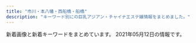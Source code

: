 ```yaml
---
title: "市川・本八幡・西船橋・船橋"
description: "キーワード別にの巨乳アジアン・チャイナエステ嬢情報をまとめました。"
---
```


新着画像と新着キーワードをまとめています。
2021年05月12日の情報です。

<DmmAffiliateIns />
<KeywordTable
  shops={
    [
    {
        "keywords": {},
        "img_links": [],
        "name": "\u30d7\u30ea\u30f3\u30bb\u30b9",
        "station": "JR\u897f\u8239\u6a4b\u99c5\u5317\u53e3",
        "url": "https://prince.iest.info/"
    },
    {
        "station": "JR\u8239\u6a4b\u99c5\u5317\u53e3",
        "img_links": [
            "http://www.gokujobijin.iesjp.com/files/005.jpg",
            "http://www.gokujobijin.iesjp.com/files/002.jpg",
            "http://www.gokujobijin.iesjp.com/files/004-02.jpg",
            "http://www.gokujobijin.iesjp.com/images/nav-003.png",
            "http://www.gokujobijin.iesjp.com/images/tel.png",
            "http://www.gokujobijin.iesjp.com/files/006.jpg",
            "http://www.gokujobijin.iesjp.com/images/nav-002.png",
            "http://www.gokujobijin.iesjp.com/images/nav-004.png",
            "http://www.gokujobijin.iesjp.com/files/001.jpg",
            "http://www.gokujobijin.iesjp.com/images/nav-001.png",
            "http://www.gokujobijin.iesjp.com/files/006-02.jpg",
            "http://www.gokujobijin.iesjp.com/images/s1.jpg",
            "http://www.gokujobijin.iesjp.com/images/top01.png",
            "http://www.gokujobijin.iesjp.com/files/001-02.jpg",
            "http://www.gokujobijin.iesjp.com/images/top003.png",
            "http://www.gokujobijin.iesjp.com/files/005-02.jpg",
            "http://www.gokujobijin.iesjp.com/files/002-02.jpg",
            "http://www.gokujobijin.iesjp.com/files/007-02.jpg",
            "http://www.gokujobijin.iesjp.com/images/nav-006.png",
            "http://www.gokujobijin.iesjp.com/images/nav-005.png",
            "http://www.gokujobijin.iesjp.com/files/007.jpg",
            "http://www.gokujobijin.iesjp.com/images/osusume01.png",
            "http://www.gokujobijin.iesjp.com/images/top02-left.png",
            "http://www.gokujobijin.iesjp.com/files/004.jpg"
        ],
        "keywords": {
            "87": 5,
            "86": 1,
            "D": 6
        },
        "name": "\u6975\u4e0a\u7f8e\u4eba",
        "url": "http://www.gokujobijin.iesjp.com/"
    },
    {
        "img_links": [
            "http://nigyohime.ebb.jp/2/uploadimg/1610266405.jpg",
            "http://nigyohime.ebb.jp/1.jpg",
            "http://nigyohime.ebb.jp/ditu2.jpg",
            "http://nigyohime.ebb.jp/2/uploadimg/1615431233.jpg",
            "http://nigyohime.ebb.jp/3.jpg",
            "http://nigyohime.ebb.jp/4.jpg",
            "http://nigyohime.ebb.jp/2/uploadimg/1620714292.jpg",
            "http://nigyohime.ebb.jp/2/uploadimg/1606276938.jpg",
            "http://nigyohime.ebb.jp/b_girl.png",
            "http://nigyohime.ebb.jp/top.jpg",
            "http://nigyohime.ebb.jp/line.png",
            "http://nigyohime.ebb.jp/2/uploadimg/1606276885.jpg",
            "http://nigyohime.ebb.jp/b_news.png",
            "http://nigyohime.ebb.jp/2/uploadimg/1606276829.jpg",
            "http://nigyohime.ebb.jp/staff_t.jpg",
            "http://nigyohime.ebb.jp/2.jpg"
        ],
        "station": "JR\u5e02\u5ddd\u99c5\u5357\u53e3",
        "name": "\u4eba\u9b5a\u59eb",
        "keywords": {
            "C": 6,
            "83": 6,
            "D": 6,
            "86": 12
        },
        "url": "http://nigyohime.ebb.jp/"
    },
    {
        "station": "JR\u8239\u6a4b\u99c5\u5317\u53e3",
        "name": "V\u611bP",
        "keywords": {
            "90": 1,
            "88": 3,
            "C": 1,
            "87": 1,
            "86": 1,
            "E": 1,
            "D": 4
        },
        "url": "http://pinklady-esthe.net/",
        "img_links": [
            "http://pinklady-esthe.net/img/t1.jpg",
            "http://pinklady-esthe.net/img/r1.jpg",
            "http://pinklady-esthe.net/img/r3.jpg",
            "http://pinklady-esthe.net/img/sm.jpg",
            "http://pinklady-esthe.net/img/f1.jpg",
            "http://pinklady-esthe.net/img/noo.png",
            "http://pinklady-esthe.net/img/t6.jpg",
            "http://pinklady-esthe.net/img/t5.jpg",
            "http://pinklady-esthe.net/img/t3.jpg",
            "http://pinklady-esthe.net/img/st3.jpg",
            "http://pinklady-esthe.net/img/st5.jpg",
            "http://pinklady-esthe.net/img/stt3.jpg",
            "http://pinklady-esthe.net/img/st4.jpg",
            "http://pinklady-esthe.net/img/st6.jpg",
            "http://pinklady-esthe.net/img/no.png",
            "http://pinklady-esthe.net/img/r2.jpg",
            "http://pinklady-esthe.net/img/stt1.jpg",
            "http://pinklady-esthe.net/img/st2.jpg",
            "http://pinklady-esthe.net/img/t4.jpg",
            "http://pinklady-esthe.net/img/t2.jpg",
            "http://pinklady-esthe.net/img/r4.jpg",
            "http://pinklady-esthe.net/img/st1.jpg",
            "http://pinklady-esthe.net/img/top.jpg"
        ]
    },
    {
        "img_links": [
            "http://www.aya-aroma.com/files/002-03.jpg",
            "http://www.aya-aroma.com/files/003.jpg",
            "http://www.aya-aroma.com/images/melmaga.jpg",
            "http://www.aya-aroma.com/files/002-02.jpg",
            "http://www.aya-aroma.com/files/001-02.jpg",
            "http://www.aya-aroma.com/files/015.jpg",
            "http://www.aya-aroma.com/files/008-03.jpg",
            "http://www.aya-aroma.com/files/001.jpg",
            "http://www.aya-aroma.com/files/010-02.jpg",
            "http://www.aya-aroma.com/files/010-03.jpg",
            "http://www.aya-aroma.com/images/concept.jpg",
            "http://www.aya-aroma.com/files/008-02.jpg",
            "http://www.aya-aroma.com/files/015-03.jpg",
            "http://www.aya-aroma.com/files/001-03.jpg",
            "http://www.aya-aroma.com/files/003-02.jpg",
            "http://www.aya-aroma.com/files/003-03.jpg",
            "http://www.aya-aroma.com/images/coverGirlParts.png",
            "http://www.aya-aroma.com/files/010.jpg",
            "http://www.aya-aroma.com/images/mobile.jpg",
            "http://www.aya-aroma.com/images/backlistbtn.png",
            "http://www.aya-aroma.com/files/008.jpg",
            "http://www.aya-aroma.com/files/015-02.jpg",
            "http://www.aya-aroma.com/files/002.jpg"
        ],
        "url": "http://www.aya-aroma.com/",
        "keywords": {
            "86": 12,
            "87": 3,
            "C": 6,
            "D": 9,
            "84": 3
        },
        "name": "\u5f69",
        "station": "JR\u5e02\u5ddd\u99c5\u5357\u53e3"
    },
    {
        "station": "\u672c\u516b\u5e61\u99c5\u5317\u53e3",
        "img_links": [
            "http://parm.work/images/time.jpg",
            "http://parm.work/images/menu/top.png",
            "http://parm.work/staff/momo.jpg",
            "http://parm.work/images/staff_t.jpg",
            "http://parm.work/staff/saya.jpg",
            "http://parm.work/img/momo1.jpg",
            "http://parm.work/images/interior_t.jpg",
            "http://parm.work/img/mika1.jpg",
            "http://parm.work/images/int1.jpg",
            "http://parm.work/staff/kana.jpg",
            "http://parm.work/img/kana1.jpg",
            "http://parm.work/img/miki1.jpg",
            "http://parm.work/images/int2.png",
            "http://parm.work/images/news.jpg",
            "http://parm.work/images/rec.jpg",
            "http://parm.work/staff/miki.jpg",
            "http://parm.work/images/tel.png",
            "http://parm.work/images/menu/staff.png",
            "http://parm.work/staff/mika.jpg",
            "http://parm.work/images/sys.png",
            "http://parm.work/images/tg.png",
            "http://parm.work/img/saya1.jpg",
            "http://parm.work/images/menu/interior.png"
        ],
        "keywords": {},
        "url": "http://parm.work/",
        "name": "\u30d1\u30eb\u30e0"
    },
    {
        "keywords": {
            "\u4e73": 2,
            "\u5de8\u4e73": 2,
            "D": 2,
            "G": 1,
            "F": 2
        },
        "img_links": [
            "http://stylelife.work/Uploads/user/5e4101be77e18.jpg",
            "http://stylelife.work/Uploads/user/5ebf4ff2905f1.jpg",
            "http://stylelife.work/Uploads/user/5e1d3400053fa.jpg",
            "http://stylelife.work/Uploads/user/5deb614369ccd.jpg",
            "http://stylelife.work/Public/Wap/picture/m-foot.png",
            "http://stylelife.work/Public/Wap/picture/staff-pc.png",
            "http://stylelife.work/Uploads/user/5de74b9acbf92.jpg",
            "http://stylelife.work/Uploads/user/5de74b74a4faa.jpg",
            "http://stylelife.work/Uploads/user/60374b6e9f505.jpg",
            "http://stylelife.work/Uploads/user/60374ca1c2ba1.jpg",
            "http://stylelife.work/Uploads/user/5f3cd192667f4.jpg",
            "http://stylelife.work/Uploads/user/5e68a1524c2d2.jpg",
            "http://stylelife.work/Uploads/user/6074fcb772404.jpg",
            "http://stylelife.work/Uploads/user/5ef9a9fd8cd20.jpg",
            "http://stylelife.work/Uploads/user/60374c0661343.jpg",
            "http://stylelife.work/ueditor/php/upload/image/20180712/1531367078235696.png",
            "http://stylelife.work/Public/Wap/picture/sp-line.png",
            "http://stylelife.work/Public/Wap/picture/sp-staff-list.png",
            "http://stylelife.work/Public/Wap/picture/m-tel.png",
            "http://stylelife.work/Uploads/user/60374cd308bf7.jpg",
            "http://stylelife.work/Uploads/user/6074fc8ca00cd.jpg",
            "http://stylelife.work/Uploads/user/5e1d330613089.jpg",
            "http://stylelife.work/ueditor/php/upload/image/20180712/1531374173659035.png",
            "http://stylelife.work/Uploads/user/5de74b09394d7.jpg",
            "http://stylelife.work/Uploads/user/6074fcd675258.jpg",
            "http://stylelife.work/ueditor/php/upload/image/20180712/1531373827278035.png",
            "http://stylelife.work/Uploads/user/5ebf50cc42240.jpg",
            "http://stylelife.work/Uploads/user/6074fd15194a0.jpg",
            "http://stylelife.work/Uploads/user/5dfc857c95e57.jpg",
            "http://stylelife.work/Uploads/user/5e79901ca108f.jpg",
            "http://stylelife.work/Uploads/user/5eb35a13a1df3.jpg",
            "http://stylelife.work/Uploads/user/5ebfa12d5429d.jpg"
        ],
        "name": "\u3055\u304f\u3089",
        "url": "http://stylelife.work/",
        "station": "JR\u897f\u8239\u6a4b\u99c5\u5317\u53e3"
    },
    {
        "keywords": {
            "85": 2,
            "E": 2,
            "D": 2
        },
        "name": "Royal \uff5e\u30ed\u30fc\u30e4\u30eb\uff5e",
        "url": "http://royal.rankuens.com/",
        "station": "JR\u897f\u8239\u6a4b\u99c5\u5357\u53e3",
        "img_links": [
            "http://royal.rankuens.com/css/nav/nav-003.jpg",
            "http://royal.rankuens.com/css/staff/staff02.jpg",
            "http://royal.rankuens.com/css/nav/nav-006.jpg",
            "http://royal.rankuens.com/css/m-top02.jpg",
            "http://royal.rankuens.com/css/nav/nav-005.jpg",
            "http://royal.rankuens.com/css/staff/staff01.jpg",
            "http://royal.rankuens.com/css/nav/nav-001.jpg",
            "http://royal.rankuens.com/css/nav/nav-002.jpg",
            "http://royal.rankuens.com/css/001.jpg",
            "http://royal.rankuens.com/images/call.png",
            "http://royal.rankuens.com/css/m-top05.jpg",
            "http://royal.rankuens.com/css/m-top04.jpg",
            "http://royal.rankuens.com/css/m-head01.jpg",
            "http://royal.rankuens.com/css/m-top03.jpg",
            "http://royal.rankuens.com/css/staff/staff04.jpg",
            "http://royal.rankuens.com/css/staff/staff02-a.jpg",
            "http://royal.rankuens.com/css/staff/staff04-a.jpg",
            "http://royal.rankuens.com/css/staff/staff03-a.jpg",
            "http://royal.rankuens.com/css/staff/staff03.jpg",
            "http://royal.rankuens.com/css/staff/staff01-a.jpg",
            "http://royal.rankuens.com/css/nav/nav-004.jpg"
        ]
    },
    {
        "station": "JR\u897f\u8239\u6a4b\u99c5",
        "name": "\u96c5\u7f8e\uff5eMIYABI",
        "keywords": {
            "C": 60,
            "F": 34,
            "87": 34,
            "85": 100,
            "E": 32,
            "G": 4,
            "88": 36,
            "D": 106,
            "83": 42
        },
        "img_links": [
            "https://miyabi.jpn.vin/images/sp_top.png",
            "https://miyabi.jpn.vin/images/btn_side05.png",
            "https://miyabi.jpn.vin/images/btn_side02.png",
            "https://miyabi.jpn.vin/photos/sites/21/2021/05/2021051201574859.jpg",
            "https://miyabi.jpn.vin/photos/sites/21/2021/05/2021051107275278.jpg",
            "https://miyabi.jpn.vin/photos/sites/21/2021/05/2021051201595297.jpg",
            "https://miyabi.jpn.vin/photos/sites/21/2021/02/2021022309071886.jpg",
            "https://miyabi.jpn.vin/photos/sites/21/2021/05/2021051201580427.jpg",
            "https://miyabi.jpn.vin/images/btn_side01.png",
            "https://miyabi.jpn.vin/images/btn_side07.png",
            "https://miyabi.jpn.vin/images/btn_side06.png",
            "https://miyabi.jpn.vin/photos/sites/21/2021/05/2021051107290034.jpg",
            "https://miyabi.jpn.vin/photos/sites/21/2021/05/2021051107322486.jpg",
            "https://miyabi.jpn.vin/images/top.png",
            "https://miyabi.jpn.vin/photos/sites/21/2021/05/2021051107312453.jpg",
            "https://miyabi.jpn.vin/images/btn_side03.png",
            "https://miyabi.jpn.vin/images/btn_side04.png",
            "https://miyabi.jpn.vin/photos/sites/21/2021/05/2021051107295944.jpg",
            "https://miyabi.jpn.vin/photos/sites/21/2021/03/2021032404492465.jpg",
            "https://miyabi.jpn.vin/images/top_slider03.jpg",
            "https://miyabi.jpn.vin/images/side_line.jpg"
        ],
        "url": "https://miyabi.jpn.vin"
    },
    {
        "img_links": [
            "http://www.rainbow-relax.xyz/img/goback.jpg",
            "http://www.rainbow-relax.xyz/files/005-02.jpg",
            "http://www.rainbow-relax.xyz/files/006-02.jpg",
            "http://www.rainbow-relax.xyz/files/004.jpg",
            "http://www.rainbow-relax.xyz/files/003.jpg",
            "http://www.rainbow-relax.xyz/img/btn_side_mobile.jpg",
            "http://www.rainbow-relax.xyz/files/002-02.jpg",
            "http://www.rainbow-relax.xyz/img/ttl_news.png",
            "http://www.rainbow-relax.xyz/img/tel.png",
            "http://www.rainbow-relax.xyz/img/ttl_info.png",
            "http://www.rainbow-relax.xyz/files/006.jpg",
            "http://www.rainbow-relax.xyz/files/001-02.jpg",
            "http://www.rainbow-relax.xyz/files/004-02.jpg",
            "http://www.rainbow-relax.xyz/images/slider/1.jpg",
            "http://www.rainbow-relax.xyz/images/slider/2.jpg",
            "http://www.rainbow-relax.xyz/files/003-02.jpg",
            "http://www.rainbow-relax.xyz/images/slider/3.jpg",
            "http://www.rainbow-relax.xyz/files/002.jpg",
            "http://www.rainbow-relax.xyz/files/001.jpg",
            "http://www.rainbow-relax.xyz/img/pickup.jpg",
            "http://www.rainbow-relax.xyz/files/005.jpg"
        ],
        "keywords": {
            "C": 19,
            "85": 2,
            "86": 4,
            "D": 6,
            "87": 6
        },
        "station": "JR\u8239\u6a4b\u99c5\u5317\u53e3",
        "name": "Rainbow\uff5e\u30ec\u30a4\u30f3\u30dc\u30fc\uff5e",
        "url": "http://www.rainbow-relax.xyz/"
    },
    {
        "img_links": [
            "http://yusintei.top/images/g7.jpg",
            "http://yusintei.top/images/g10.jpg",
            "http://yusintei.top/images/p8.jpg",
            "http://yusintei.top/images/01.png",
            "http://yusintei.top/images/01.jpg",
            "http://yusintei.top/images/men_3.png",
            "http://yusintei.top/images/zi-link.png",
            "http://yusintei.top/images/g83.jpg",
            "http://yusintei.top/images/p3.jpg",
            "http://yusintei.top/images/g8.jpg",
            "http://yusintei.top/images/emi.jpg",
            "http://yusintei.top/images/p4.jpg",
            "http://yusintei.top/images/yumi.jpg",
            "http://yusintei.top/images/men_1.png",
            "http://yusintei.top/images/g112.jpg",
            "http://yusintei.top/images/p5.jpg",
            "http://yusintei.top/images/men_5.png",
            "http://yusintei.top/images/men_7.png",
            "http://yusintei.top/images/g113.jpg",
            "http://yusintei.top/images/g1.jpg",
            "http://yusintei.top/images/p2.jpg",
            "http://yusintei.top/images/g114.jpg",
            "http://yusintei.top/images/men_6.png",
            "http://yusintei.top/images/g9.jpg",
            "http://yusintei.top/images/yuli.jpg",
            "http://yusintei.top/images/p1.jpg",
            "http://yusintei.top/images/g12.jpg",
            "http://yusintei.top/images/g1-2.jpg",
            "http://yusintei.top/images/nei2.jpg",
            "http://yusintei.top/images/tel.jpg",
            "http://yusintei.top/images/p6.jpg",
            "http://yusintei.top/images/g11.jpg",
            "http://yusintei.top/images/zi-staff.png",
            "http://yusintei.top/images/g1-3.jpg",
            "http://yusintei.top/images/men_4.png",
            "http://yusintei.top/images/men_2.png",
            "http://yusintei.top/images/g2.jpg",
            "http://yusintei.top/images/p7.jpg",
            "http://yusintei.top/images/g84.jpg",
            "http://yusintei.top/images/g82.jpg",
            "http://yusintei.top/images/g0.jpg",
            "http://yusintei.top/images/left3.jpg"
        ],
        "keywords": {
            "D": 1,
            "E": 1,
            "86": 1,
            "C": 1,
            "84": 1,
            "83": 1
        },
        "station": "\u539f\u6728\u4e2d\u5c71\u99c5\u5317\u53e3",
        "url": "http://yusintei.top/",
        "name": "\u7652\u5fc3\u90b8"
    },
    {
        "keywords": {},
        "url": "http://www.iyashinoumi.com/",
        "station": "\u5e02\u5ddd\u99c5\u5317\u53e3",
        "img_links": [
            "http://www.iyashinoumi.com/img/miss25sb.jpg",
            "http://www.iyashinoumi.com/img/miss7s.jpg",
            "http://www.iyashinoumi.com/img/miss24sb.jpg",
            "http://www.iyashinoumi.com/img/sTitle_right.png",
            "http://www.iyashinoumi.com/img/sTitle_left.png",
            "http://www.iyashinoumi.com/img/miss7sb.jpg",
            "http://www.iyashinoumi.com/img/miss28sb.jpg",
            "http://www.iyashinoumi.com/img/miss27sb.jpg",
            "http://www.iyashinoumi.com/img/miss6sb.jpg",
            "http://www.iyashinoumi.com/img/tel1.png"
        ],
        "name": "\u7652\u3057\u306e\u6d77"
    },
    {
        "img_links": [
            "http://www.nekomusume.relax-hp.com/files/007.jpg",
            "http://www.nekomusume.relax-hp.com/img/nav-006.png",
            "http://www.nekomusume.relax-hp.com/img/stt.jpg",
            "http://www.nekomusume.relax-hp.com/img/nav-001.png",
            "http://www.nekomusume.relax-hp.com/img/nav-002.png",
            "http://www.nekomusume.relax-hp.com/files/001.jpg",
            "http://www.nekomusume.relax-hp.com/files/011.jpg",
            "http://www.nekomusume.relax-hp.com/img/nav-004.png",
            "http://www.nekomusume.relax-hp.com/img/stb.jpg",
            "http://www.nekomusume.relax-hp.com/img/nav-003.png",
            "http://www.nekomusume.relax-hp.com/img/tel.png",
            "http://www.nekomusume.relax-hp.com/files/008.jpg",
            "http://www.nekomusume.relax-hp.com/img/nav-005.png",
            "http://www.nekomusume.relax-hp.com/files/009.jpg",
            "http://www.nekomusume.relax-hp.com/img/top01.png",
            "http://www.nekomusume.relax-hp.com/files/006.jpg"
        ],
        "keywords": {
            "87": 4,
            "D": 6,
            "86": 2
        },
        "url": "http://www.nekomusume.relax-hp.com/",
        "station": "JR\u897f\u8239\u6a4b\u99c5\u5357\u53e3",
        "name": "\u732b\u5a18"
    },
    {
        "url": "http://hi-msg.com/moonlove/",
        "keywords": {},
        "name": "\u6708\u306e\u604b",
        "station": "JR\u8239\u6a4b\u99c5",
        "img_links": [
            "http://hi-msg.com/moonlove/img/p-10.jpg",
            "http://hi-msg.com/moonlove/img/botton.png",
            "http://hi-msg.com/moonlove/img/fla-1.jpg",
            "http://hi-msg.com/moonlove/img/head.png",
            "http://hi-msg.com/moonlove/img/p-3.jpg",
            "http://hi-msg.com/moonlove/img/p-2.jpg",
            "http://hi-msg.com/moonlove/img/staff-list.png",
            "http://hi-msg.com/moonlove/img/fla-2.jpg"
        ]
    },
    {
        "name": "\u9234\u97f3-\u3059\u305a\u306d-",
        "img_links": [
            "http://es-suzune.com/staffPhoto/b20210405155547.jpg",
            "http://es-suzune.com/staffPhoto/b20210427230435.jpg",
            "http://es-suzune.com/images/access/03.png",
            "http://es-suzune.com/staffPhoto/s20210512131702.jpg",
            "http://es-suzune.com/uploadfiles/images/suzunemini_%E5%89%AF%E6%9C%AC.jpg",
            "http://es-suzune.com/staffPhoto/s20200827113641.jpg",
            "http://es-suzune.com/staffPhoto/s20210430230530.jpg",
            "http://es-suzune.com/staffPhoto/s20210405155607.jpg",
            "http://es-suzune.com/staffPhoto/s20201007170536.jpg",
            "http://es-suzune.com/staffPhoto/s20210405165026.jpg",
            "http://es-suzune.com/images/store/03.jpg",
            "http://es-suzune.com/staffPhoto/s20210405174136.jpg",
            "http://es-suzune.com/staffPhoto/s20210427230506.jpg",
            "http://es-suzune.com/staffPhoto/s20210217223343.jpg",
            "http://es-suzune.com/staffPhoto/s20210405174116.jpg",
            "http://es-suzune.com/staffPhoto/s20201007170432.jpg",
            "http://es-suzune.com/uploadfiles/images/campaignEsSuzune1.jpg",
            "http://es-suzune.com/staffPhoto/s20210217223442.jpg",
            "http://es-suzune.com/staffPhoto/s20210216224004.jpg",
            "http://es-suzune.com/staffPhoto/s20200827113545.jpg",
            "http://es-suzune.com/staffPhoto/s20210405165006.jpg",
            "http://es-suzune.com/staffPhoto/s20210219195922.jpg",
            "http://es-suzune.com/staffPhoto/s20200510132325.jpg",
            "http://es-suzune.com/staffPhoto/b20210430230530.jpg",
            "http://es-suzune.com/staffPhoto/b20200827113054.jpg",
            "http://es-suzune.com/staffPhoto/b20200510132325.jpg",
            "http://es-suzune.com/images/access/05.png",
            "http://es-suzune.com/staffPhoto/b20200827113545.jpg",
            "http://es-suzune.com/staffPhoto/b20210309194137.jpg",
            "http://es-suzune.com/staffPhoto/s20210405174056.jpg",
            "http://es-suzune.com/staffPhoto/s20210427230435.jpg",
            "http://es-suzune.com/images/store/04.jpg",
            "http://es-suzune.com/staffPhoto/b20210512131702.jpg",
            "http://es-suzune.com/staffPhoto/s20200724144036.jpg",
            "http://es-suzune.com/staffPhoto/s20210217223841.jpg",
            "http://es-suzune.com/staffPhoto/b20210405174056.jpg",
            "http://es-suzune.com/staffPhoto/b20210405165006.jpg",
            "http://es-suzune.com/staffPhoto/s20191115141808.jpg",
            "http://es-suzune.com/images/store/02.jpg",
            "http://es-suzune.com/staffPhoto/b20191115141808.jpg",
            "http://es-suzune.com/staffPhoto/s20210405173944.jpg",
            "http://es-suzune.com/staffPhoto/s20210310164226.jpg",
            "http://es-suzune.com/staffPhoto/s20200827113054.jpg",
            "http://es-suzune.com/staffPhoto/s20210405155547.jpg",
            "http://es-suzune.com/staffPhoto/s20200724144017.jpg",
            "http://es-suzune.com/staffPhoto/b20210216224004.jpg",
            "http://es-suzune.com/staffPhoto/s20210309194137.jpg",
            "http://es-suzune.com/images/store/01.jpg",
            "http://es-suzune.com/images/access/01.png",
            "http://es-suzune.com/staffPhoto/b20201007170432.jpg",
            "http://es-suzune.com/uploadfiles/images/courseEsSuzune.jpg",
            "http://es-suzune.com/staffPhoto/s20210219195907.jpg",
            "http://es-suzune.com/staffPhoto/b20210219195907.jpg",
            "http://es-suzune.com/staffPhoto/s20210219195936.jpg",
            "http://es-suzune.com/staffPhoto/b20200724144017.jpg",
            "http://es-suzune.com/images/showContent.jpg",
            "http://es-suzune.com/images/access/02.png",
            "http://es-suzune.com/images/showIndex.jpg",
            "http://es-suzune.com/staffPhoto/s20210309194151.jpg"
        ],
        "station": "JR\u897f\u8239\u6a4b\u99c5\u5357\u53e3",
        "url": "http://es-suzune.com/",
        "keywords": {
            "F": 1,
            "\u30bb\u30af\u30b7\u30fc": 15
        }
    },
    {
        "keywords": {
            "D": 4,
            "90": 2,
            "88": 1,
            "89": 2,
            "91": 1,
            "92": 3,
            "F": 1,
            "E": 3
        },
        "name": "\u30de\u30fc\u30e1\u30a4\u30c9",
        "url": "http://happy.relaxnabi.com/",
        "station": "JR\u8239\u6a4b\u99c5\u5317\u53e3",
        "img_links": [
            "http://happy.relaxnabi.com/css/staff/staff-03-a.jpg",
            "http://happy.relaxnabi.com/css/staff/staff-002.jpg",
            "http://happy.relaxnabi.com/css/staff/staff0001.jpg",
            "http://happy.relaxnabi.com/css/staff/staff-04-a.jpg",
            "http://happy.relaxnabi.com/css/nav/nav-006.png",
            "http://happy.relaxnabi.com/css/staff/staff-007.jpg",
            "http://happy.relaxnabi.com/css/staff/staff-002-a.jpg",
            "http://happy.relaxnabi.com/css/nav/nav-005.png",
            "http://happy.relaxnabi.com/css/nav/nav-001.png",
            "http://happy.relaxnabi.com/css/staff/staff-10.jpg",
            "http://happy.relaxnabi.com/css/staff/staff-04.jpg",
            "http://happy.relaxnabi.com/css/staff/staff0017.jpg",
            "http://happy.relaxnabi.com/css/nav/nav-003.png",
            "http://happy.relaxnabi.com/css/nav/nav-002.png",
            "http://happy.relaxnabi.com/css/staff/staff0017-a.jpg",
            "http://happy.relaxnabi.com/css/staff/staff-05-a.jpg",
            "http://happy.relaxnabi.com/css/staff/staff-05.jpg",
            "http://happy.relaxnabi.com/css/staff/staff-007-a.jpg",
            "http://happy.relaxnabi.com/css/staff/staff-10-a.jpg",
            "http://happy.relaxnabi.com/css/top-003.png",
            "http://happy.relaxnabi.com/css/nav/nav-004.png",
            "http://happy.relaxnabi.com/css/staff/staff-08-a.jpg",
            "http://happy.relaxnabi.com/css/staff/staff0001-a.jpg",
            "http://happy.relaxnabi.com/css/staff/staff-08.jpg",
            "http://happy.relaxnabi.com/css/tel01.png",
            "http://happy.relaxnabi.com/css/staff/staff-03.jpg",
            "http://happy.relaxnabi.com/css/top0001.png"
        ]
    },
    {
        "name": "\u30a2\u30a4\u30ea",
        "keywords": {
            "E": 15,
            "\u30bb\u30af\u30b7\u30fc": 3,
            "85": 1,
            "86": 9,
            "90": 1,
            "\u4e73": 3,
            "G": 1,
            "C": 2,
            "84": 1,
            "83": 1,
            "\u80f8": 1,
            "D": 8,
            "88": 2,
            "F": 2,
            "87": 3
        },
        "station": "JR\u897f\u8239\u6a4b\u99c5\u5317\u53e3",
        "img_links": [
            "https://iris.ests.jp/images/top.jpg",
            "https://iris.ests.jp/images/s_staff.jpg",
            "https://iris.ests.jp/photos/sites/58/2021/05/202105030004264.jpeg",
            "https://iris.ests.jp/images/room4.jpg",
            "https://iris.ests.jp/photos/sites/58/2020/12/202012082142310.jpeg",
            "https://iris.ests.jp/photos/sites/58/2021/04/2021040711032795.jpeg",
            "https://iris.ests.jp/photos/sites/58/2021/03/2021030317205889.jpeg",
            "https://iris.ests.jp/images/room2.jpg",
            "http://iris2.a5.reraku.work/upload/sites/58/2021/05/2021050209543813-302x340.jpeg",
            "https://iris.ests.jp/photos/sites/58/2021/01/2021011316255079.jpeg",
            "https://iris.ests.jp/photos/sites/58/2021/04/2021040520452396.jpeg",
            "https://iris.ests.jp/images/room6.jpg",
            "https://iris.ests.jp/photos/sites/58/2021/03/2021030317245283.jpeg",
            "https://iris.ests.jp/photos/sites/58/2021/05/2021050209543813.jpeg",
            "https://iris.ests.jp/photos/sites/58/2021/05/2021050917483543.jpeg",
            "https://iris.ests.jp/images/paypay.jpg",
            "https://iris.ests.jp/images/twitter.jpg",
            "https://iris.ests.jp/photos/sites/58/2021/04/2021040520081066.jpeg",
            "https://iris.ests.jp/images/room5.jpg",
            "https://iris.ests.jp/images/staff0.jpg",
            "https://iris.ests.jp/photos/sites/58/2021/02/2021022616053881.jpeg",
            "https://iris.ests.jp/photos/sites/58/2021/01/2021011400321756.jpeg",
            "https://iris.ests.jp/photos/sites/58/2021/04/2021041717542328.jpeg",
            "https://iris.ests.jp/photos/sites/58/2021/04/202104131655320.jpeg",
            "https://iris.ests.jp/photos/sites/58/2021/05/202105012000410.jpeg",
            "https://iris.ests.jp/photos/sites/58/2021/04/2021042316291034.jpeg",
            "https://iris.ests.jp/photos/sites/58/2021/05/2021050700201943.jpeg",
            "https://iris.ests.jp/photos/sites/58/2021/04/2021042718365338.jpeg",
            "https://iris.ests.jp/images/s_news.jpg",
            "https://iris.ests.jp/photos/sites/58/2021/03/2021030113492457.jpeg",
            "https://iris.ests.jp/photos/sites/58/2021/05/2021051123315377.jpeg"
        ],
        "url": "https://iris.ests.jp/"
    },
    {
        "station": "\u672c\u516b\u5e61\u99c5\u5357\u53e3",
        "img_links": [
            "http://www.shizuka.mensnv.com/img/glo_03_off.jpg",
            "http://www.shizuka.mensnv.com/files/002-02.jpg",
            "http://www.shizuka.mensnv.com/files/002-03.jpg",
            "http://www.shizuka.mensnv.com/files/001-02.jpg",
            "http://www.shizuka.mensnv.com/img/slider/2.jpg",
            "http://www.shizuka.mensnv.com/img/slider/1.jpg",
            "http://www.shizuka.mensnv.com/files/003-02.jpg",
            "http://www.shizuka.mensnv.com/img/bnr-02_off.jpg",
            "http://www.shizuka.mensnv.com/files/003.jpg",
            "http://www.shizuka.mensnv.com/files/001.jpg",
            "http://www.shizuka.mensnv.com/img/icon_tel.png",
            "http://www.shizuka.mensnv.com/files/002.jpg",
            "http://www.shizuka.mensnv.com/img/h4-top.jpg",
            "http://www.shizuka.mensnv.com/img/slider/3.jpg",
            "http://www.shizuka.mensnv.com/img/glo_05_off.jpg",
            "http://www.shizuka.mensnv.com/img/top-h5R.jpg",
            "http://www.shizuka.mensnv.com/files/004-03.jpg",
            "http://www.shizuka.mensnv.com/img/glo_04_off.jpg",
            "http://www.shizuka.mensnv.com/img/2top-course_off.jpg",
            "http://www.shizuka.mensnv.com/img/top-h5R2.jpg",
            "http://www.shizuka.mensnv.com/img/footer-top_off.jpg",
            "http://www.shizuka.mensnv.com/img/glo_02_off.jpg",
            "http://www.shizuka.mensnv.com/img/glo_06_off.jpg",
            "http://www.shizuka.mensnv.com/files/001-03.jpg",
            "http://www.shizuka.mensnv.com/files/004-02.jpg",
            "http://www.shizuka.mensnv.com/files/003-03.jpg",
            "http://www.shizuka.mensnv.com/img/bnr-01_off.jpg",
            "http://www.shizuka.mensnv.com/img/glo_01_off.jpg",
            "http://www.shizuka.mensnv.com/img/top-course_off.jpg",
            "http://www.shizuka.mensnv.com/files/004.jpg"
        ],
        "name": "\u9759\uff5e\u3057\u305a\u304b\uff5e",
        "keywords": {
            "88": 3,
            "84": 3,
            "86": 3,
            "D": 9,
            "85": 3,
            "C": 3
        },
        "url": "http://www.shizuka.mensnv.com/"
    },
    {
        "name": "\u82b1\u706b",
        "url": "http://nishifunabashi.xyz/",
        "station": "JR\u897f\u8239\u6a4b\u99c5\u5357\u53e3",
        "keywords": {
            "C": 7
        },
        "img_links": [
            "http://nishifunabashi.xyz/images/i1.jpg",
            "http://nishifunabashi.xyz/images/yumi2.jpg",
            "http://nishifunabashi.xyz/images/r03.jpg",
            "http://nishifunabashi.xyz/images/ga1.jpg",
            "http://nishifunabashi.xyz/images/chun2.jpg",
            "http://nishifunabashi.xyz/images/miu1.jpg",
            "http://nishifunabashi.xyz/images/mio2.jpg",
            "http://nishifunabashi.xyz/images/moe2.jpg",
            "http://nishifunabashi.xyz/images/g33.jpg",
            "http://nishifunabashi.xyz/images/g01.jpg",
            "http://nishifunabashi.xyz/images/baner.jpg",
            "http://nishifunabashi.xyz/images/moe.jpg",
            "http://nishifunabashi.xyz/images/tite-staff.png",
            "http://nishifunabashi.xyz/images/miu.jpg",
            "http://nishifunabashi.xyz/images/rumi1.jpg",
            "http://nishifunabashi.xyz/images/mobile.png",
            "http://nishifunabashi.xyz/images/moe1.jpg",
            "http://nishifunabashi.xyz/images/yumi1.jpg",
            "http://nishifunabashi.xyz/images/rumi3.jpg",
            "http://nishifunabashi.xyz/images/miho.jpg",
            "http://nishifunabashi.xyz/images/miho2.jpg",
            "http://nishifunabashi.xyz/images/newt.png",
            "http://nishifunabashi.xyz/images/pickt.png",
            "http://nishifunabashi.xyz/images/mio1.jpg",
            "http://nishifunabashi.xyz/images/g1.jpg",
            "http://nishifunabashi.xyz/images/g0.jpg",
            "http://nishifunabashi.xyz/images/sla3.jpg",
            "http://nishifunabashi.xyz/images/m1.jpg",
            "http://nishifunabashi.xyz/images/rie2.jpg",
            "http://nishifunabashi.xyz/images/chun1.jpg",
            "http://nishifunabashi.xyz/images/r02.jpg",
            "http://nishifunabashi.xyz/images/g15.jpg",
            "http://nishifunabashi.xyz/images/sla2.jpg",
            "http://nishifunabashi.xyz/images/i3.jpg",
            "http://nishifunabashi.xyz/images/rie.jpg",
            "http://nishifunabashi.xyz/images/n2.jpg",
            "http://nishifunabashi.xyz/images/g32.jpg",
            "http://nishifunabashi.xyz/images/mio.jpg",
            "http://nishifunabashi.xyz/images/gat.png",
            "http://nishifunabashi.xyz/images/rumi2.jpg",
            "http://nishifunabashi.xyz/images/rie1.jpg",
            "http://nishifunabashi.xyz/images/m2.jpg",
            "http://nishifunabashi.xyz/images/yumi3.jpg",
            "http://nishifunabashi.xyz/images/top.png",
            "http://nishifunabashi.xyz/images/kina.jpg",
            "http://nishifunabashi.xyz/images/g001.jpg",
            "http://nishifunabashi.xyz/images/i2.jpg",
            "http://nishifunabashi.xyz/images/kina1.jpg",
            "http://nishifunabashi.xyz/images/sla1.jpg",
            "http://nishifunabashi.xyz/images/n3.jpg",
            "http://nishifunabashi.xyz/images/n1.jpg",
            "http://nishifunabashi.xyz/images/kina2.jpg",
            "http://nishifunabashi.xyz/images/chun3.jpg",
            "http://nishifunabashi.xyz/images/g015.jpg",
            "http://nishifunabashi.xyz/images/r04.jpg",
            "http://nishifunabashi.xyz/images/r01.jpg",
            "http://nishifunabashi.xyz/images/ga.jpg"
        ]
    },
    {
        "station": "JR\u897f\u8239\u6a4b\u99c5\u5317\u53e3",
        "img_links": [
            "https://leaf-relax.com/wp-content/themes/este/img/tel_footer.png",
            "https://leaf-relax.com/wp-content/uploads/2021/03/E4C9417C-6742-43AD-8D98-42B04C88E858.jpeg",
            "https://leaf-relax.com/wp-content/uploads/2021/03/3BC4BDF1-7911-4CA9-BDBE-6E2383479E3F.jpeg",
            "https://leaf-relax.com/wp-content/themes/este/img/top-img02a.png",
            "https://leaf-relax.com/wp-content/themes/este/img/top-img01.png",
            "https://leaf-relax.com/wp-content/uploads/2021/03/4ADE4339-8E04-43D0-8E5B-B0C17FFAF696.jpeg",
            "https://leaf-relax.com/wp-content/uploads/2021/04/7249526C-1C90-423A-8CF8-A6B7DF3016ED.jpeg",
            "https://leaf-relax.com/wp-content/uploads/2021/03/uiahleaf.jpg",
            "https://leaf-relax.com/wp-content/uploads/2021/03/1B8A8799-3990-435A-B81A-2C162139E8D0.jpeg",
            "https://leaf-relax.com/wp-content/themes/este/img/1.jpg",
            "https://leaf-relax.com/wp-content/themes/este/img/4.jpg",
            "https://leaf-relax.com/wp-content/uploads/2021/03/C1B14BDE-84B6-467B-9532-C60E8A518E03.jpeg",
            "https://leaf-relax.com/wp-content/themes/este/img/call.png",
            "https://leaf-relax.com/wp-content/uploads/2021/04/5D8F478C-B99F-48C1-81A3-7741B432AD67.jpeg",
            "https://leaf-relax.com/wp-content/uploads/2021/03/DB2A2C9F-6035-4E9D-8D28-6C22A543E8DC.jpeg",
            "https://leaf-relax.com/wp-content/themes/este/img/top-img03.png",
            "https://leaf-relax.com/wp-content/uploads/2021/04/CEDC78D8-1E03-485E-AAE1-F3A9DC863616.jpeg",
            "https://leaf-relax.com/wp-content/themes/este/img/2.jpg",
            "https://leaf-relax.com/wp-content/uploads/2021/03/8C6881AA-D716-419E-8BFF-82AAA258E338.jpeg",
            "https://leaf-relax.com/wp-content/uploads/2021/03/1E72DCA7-178C-4423-B532-64C921244CD8.jpeg",
            "https://leaf-relax.com/wp-content/uploads/2021/04/8C901857-8329-4836-BB15-FACE1430E3F7.jpeg",
            "https://leaf-relax.com/wp-content/themes/este/img/tel_header.png",
            "https://leaf-relax.com/wp-content/themes/este/img/top-img01c.png",
            "https://leaf-relax.com/wp-content/uploads/2021/03/E9712B35-BA07-4315-B0E1-9DE89646DE20.jpeg",
            "https://leaf-relax.com/wp-content/uploads/2021/03/D5FC7105-D296-4544-A10A-F769C6CD5B0C.jpeg",
            "https://leaf-relax.com/wp-content/themes/este/img/3.jpg",
            "https://leaf-relax.com/wp-content/uploads/2020/01/E008CF02-7716-4520-AFDC-2F88FD9BB2A0.jpeg"
        ],
        "url": "https://leaf-relax.com/",
        "keywords": {
            "\u80f8": 2,
            "F": 3,
            "90": 3,
            "D": 16,
            "\u5de8\u4e73": 9,
            "E": 15,
            "\u4e73": 9,
            "\u30bb\u30af\u30b7\u30fc": 2,
            "C": 4
        },
        "name": "\u30ea\u30fc\u30d5"
    },
    {
        "url": "http://t-rakuen.work/",
        "img_links": [
            "http://t-rakuen.work/images/int2.png",
            "http://t-rakuen.work/images/b2.jpg",
            "http://t-rakuen.work/images/staff_t.jpg",
            "http://t-rakuen.work/staff/rina.jpg",
            "http://t-rakuen.work/images/int1.png",
            "http://t-rakuen.work/images/b1.jpg",
            "http://t-rakuen.work/img/rina1.jpg",
            "http://t-rakuen.work/staff/mika.jpg",
            "http://t-rakuen.work/img/natumi1.jpg",
            "http://t-rakuen.work/images/head.jpg",
            "http://t-rakuen.work/staff/hana.jpg",
            "http://t-rakuen.work/images/rec2.jpg",
            "http://t-rakuen.work/img/mika1.jpg",
            "http://t-rakuen.work/staff/rika.jpg",
            "http://t-rakuen.work/images/sys4.jpg",
            "http://t-rakuen.work/staff/natumi.jpg",
            "http://t-rakuen.work/images/news.png",
            "http://t-rakuen.work/img/hana1.jpg",
            "http://t-rakuen.work/staff/koko.jpg",
            "http://t-rakuen.work/images/interior_t.jpg",
            "http://t-rakuen.work/images/sys2.jpg",
            "http://t-rakuen.work/images/sys3.jpg",
            "http://t-rakuen.work/images/rec1.jpg",
            "http://t-rakuen.work/img/koko1.jpg",
            "http://t-rakuen.work/img/rika1.jpg",
            "http://t-rakuen.work/images/news_t.jpg"
        ],
        "name": "\u53f0\u5317\u697d\u5712",
        "station": "JR\u897f\u8239\u6a4b\u99c5\u5357\u53e3",
        "keywords": {}
    },
    {
        "url": "http://olive.est.cm/",
        "name": "OLIVE\u30fb\u30aa\u30ea\u30fc\u30d6",
        "station": "JR\u8239\u6a4b\u99c5\u5317\u53e3",
        "img_links": [],
        "keywords": {}
    },
    {
        "name": "\u30af\u30ed\u30fc\u30d0\u30fc",
        "url": "http://f-clover.net/",
        "station": "JR\u8239\u6a4b\u99c5\u5357\u53e3",
        "keywords": {},
        "img_links": [
            "http://f-clover.net/images/moe.jpg",
            "http://f-clover.net/images/flash2.jpg",
            "http://f-clover.net/images/mobile.jpg",
            "http://f-clover.net/images/room4.jpg",
            "http://f-clover.net/images/room7.jpg",
            "http://f-clover.net/images/room1.jpg",
            "http://f-clover.net/images/flash1.jpg",
            "http://f-clover.net/images/room3.jpg",
            "http://f-clover.net/images/room5.jpg",
            "http://f-clover.net/images/room6.jpg",
            "http://f-clover.net/images/room8.jpg",
            "http://f-clover.net/images/mi0.jpg",
            "http://f-clover.net/images/index1.jpg",
            "http://f-clover.net/images/end.jpg",
            "http://f-clover.net/images/g5.jpg",
            "http://f-clover.net/images/room2.jpg"
        ]
    },
    {
        "name": "Pink Love",
        "url": "http://www.yumegokoro.esjp.info/",
        "keywords": {
            "87": 32,
            "D": 36,
            "88": 4
        },
        "station": "JR\u8239\u6a4b\u99c5\u5317\u53e3",
        "img_links": [
            "http://www.yumegokoro.esjp.info/files/011.jpg",
            "http://www.yumegokoro.esjp.info/files/004-02.jpg",
            "http://www.yumegokoro.esjp.info/files/010-03.jpg",
            "http://www.yumegokoro.esjp.info/files/027-03.jpg",
            "http://www.yumegokoro.esjp.info/files/004-03.jpg",
            "http://www.yumegokoro.esjp.info/files/020-02.jpg",
            "http://www.yumegokoro.esjp.info/files/011-02.jpg",
            "http://www.yumegokoro.esjp.info/images/barSystem.png",
            "http://www.yumegokoro.esjp.info/images/contentBottom.jpg",
            "http://www.yumegokoro.esjp.info/images/barProfile.png",
            "http://www.yumegokoro.esjp.info/images/barLink.png",
            "http://www.yumegokoro.esjp.info/files/002-03.jpg",
            "http://www.yumegokoro.esjp.info/files/012-02.jpg",
            "http://www.yumegokoro.esjp.info/files/012-03.jpg",
            "http://www.yumegokoro.esjp.info/images/btnTop.png",
            "http://www.yumegokoro.esjp.info/files/023.jpg",
            "http://www.yumegokoro.esjp.info/files/027-02.jpg",
            "http://www.yumegokoro.esjp.info/files/010.jpg",
            "http://www.yumegokoro.esjp.info/images/concept.png",
            "http://www.yumegokoro.esjp.info/files/002-02.jpg",
            "http://www.yumegokoro.esjp.info/files/019-02.jpg",
            "http://www.yumegokoro.esjp.info/images/barSchedule.png",
            "http://www.yumegokoro.esjp.info/files/011-03.jpg",
            "http://www.yumegokoro.esjp.info/files/002.jpg",
            "http://www.yumegokoro.esjp.info/files/020.jpg",
            "http://www.yumegokoro.esjp.info/images/barRecruit.png",
            "http://www.yumegokoro.esjp.info/images/barTherapist.png",
            "http://www.yumegokoro.esjp.info/files/023-02.jpg",
            "http://www.yumegokoro.esjp.info/images/time.png",
            "http://www.yumegokoro.esjp.info/images/backBtn.png",
            "http://www.yumegokoro.esjp.info/files/019-03.jpg",
            "http://www.yumegokoro.esjp.info/files/012.jpg",
            "http://www.yumegokoro.esjp.info/files/010-02.jpg",
            "http://www.yumegokoro.esjp.info/images/header.png",
            "http://www.yumegokoro.esjp.info/files/027.jpg",
            "http://www.yumegokoro.esjp.info/files/019.jpg",
            "http://www.yumegokoro.esjp.info/files/004.jpg",
            "http://www.yumegokoro.esjp.info/images/barAccess.png",
            "http://www.yumegokoro.esjp.info/images/barProfileSche.png",
            "http://www.yumegokoro.esjp.info/files/020-03.jpg",
            "http://www.yumegokoro.esjp.info/files/023-03.jpg"
        ]
    },
    {
        "img_links": [
            "http://www.es-ai.link/images/tg.jpg",
            "http://www.es-ai.link/images/mobile.jpg",
            "http://www.es-ai.link/images/b3.jpg",
            "http://www.es-ai.link/images/staff_t.jpg",
            "http://www.es-ai.link/images/sys2.jpg",
            "http://www.es-ai.link/img/riri1.jpg",
            "http://www.es-ai.link/images/int1.jpg",
            "http://www.es-ai.link/img/yuna1.jpg",
            "http://www.es-ai.link/staff/hana.jpg",
            "http://www.es-ai.link/images/head.jpg",
            "http://www.es-ai.link/images/news.jpg",
            "http://www.es-ai.link/images/b1.jpg",
            "http://www.es-ai.link/images/b2.jpg",
            "http://www.es-ai.link/images/info.jpg",
            "http://www.es-ai.link/images/int2.jpg",
            "http://www.es-ai.link/img/hana1.jpg",
            "http://www.es-ai.link/staff/yuna.jpg",
            "http://www.es-ai.link/images/sys1.jpg",
            "http://www.es-ai.link/images/interior_t.jpg",
            "http://www.es-ai.link/staff/riri.jpg"
        ],
        "station": "\u5e02\u5ddd\u99c5\u5317\u53e3",
        "name": "\u611b\u7740",
        "url": "http://www.es-ai.link/",
        "keywords": {}
    },
    {
        "name": "\u30b7\u30e3\u30f3\u30d0\u30e9",
        "img_links": [
            "http://shamballa.est888.com/css/staff/naiyo02.jpg",
            "http://shamballa.est888.com/css/nav/nav-004.png",
            "http://shamballa.est888.com/css/staff/staff-01-a.jpg",
            "http://shamballa.est888.com/css/staff/naiyo01.jpg",
            "http://shamballa.est888.com/css/tel.png",
            "http://shamballa.est888.com/css/nav/nav-003.png",
            "http://shamballa.est888.com/css/nav/nav-001.png",
            "http://shamballa.est888.com/css/top01.jpg",
            "http://shamballa.est888.com/css/staff/staff-02-a.jpg",
            "http://shamballa.est888.com/css/nav/nav-005.png",
            "http://shamballa.est888.com/css/top03.jpg",
            "http://shamballa.est888.com/css/staff/staff-03-a.jpg",
            "http://shamballa.est888.com/css/top04-left.jpg",
            "http://shamballa.est888.com/css/recurit.jpg",
            "http://shamballa.est888.com/css/c-001.jpg",
            "http://shamballa.est888.com/css/nav/nav-006.png",
            "http://shamballa.est888.com/css/top04-right.jpg",
            "http://shamballa.est888.com/css/nav/nav-002.png"
        ],
        "url": "http://shamballa.est888.com/",
        "station": "JR\u8239\u6a4b\u99c5\u5317\u53e3",
        "keywords": {
            "C": 1,
            "D": 1
        }
    },
    {
        "img_links": [
            "http://hinata.relaxnabi.com/css/nav/nav-001.jpg",
            "http://hinata.relaxnabi.com/css/staff/staff015-a.jpg",
            "http://hinata.relaxnabi.com/css/nav/nav-005.jpg",
            "http://hinata.relaxnabi.com/css/staff/staff00003-a.jpg",
            "http://hinata.relaxnabi.com/css/nav/sub-002.jpg",
            "http://hinata.relaxnabi.com/css/nav/nav-004.jpg",
            "http://hinata.relaxnabi.com/css/girls001.jpg",
            "http://hinata.relaxnabi.com/css/button.jpg",
            "http://hinata.relaxnabi.com/css/staff/staff-08-a.jpg",
            "http://hinata.relaxnabi.com/css/nav/sub-003.jpg",
            "http://hinata.relaxnabi.com/css/staff/staff-002-a.jpg",
            "http://hinata.relaxnabi.com/css/staff/staff015.jpg",
            "http://hinata.relaxnabi.com/css/staff/staff-08.jpg",
            "http://hinata.relaxnabi.com/css/main-left03.jpg",
            "http://hinata.relaxnabi.com/css/staff/staff-007.jpg",
            "http://hinata.relaxnabi.com/css/staff/staff00004.jpg",
            "http://hinata.relaxnabi.com/css/osusume40.jpg",
            "http://hinata.relaxnabi.com/css/staff/staff00001.jpg",
            "http://hinata.relaxnabi.com/css/nav/nav-002.jpg",
            "http://hinata.relaxnabi.com/css/nav/sub-004.jpg",
            "http://hinata.relaxnabi.com/css/staff/staff17-a.jpg",
            "http://hinata.relaxnabi.com/css/top02.jpg",
            "http://hinata.relaxnabi.com/css/staff/staff-007-a.jpg",
            "http://hinata.relaxnabi.com/css/staff/staff-002.jpg",
            "http://hinata.relaxnabi.com/css/staff/staff00003.jpg",
            "http://hinata.relaxnabi.com/css/nav/nav-003.jpg",
            "http://hinata.relaxnabi.com/css/staff/staff-06-a.jpg",
            "http://hinata.relaxnabi.com/css/nav/nav-006.jpg",
            "http://hinata.relaxnabi.com/css/nav/sub-006.jpg",
            "http://hinata.relaxnabi.com/css/main-left02.jpg",
            "http://hinata.relaxnabi.com/css/right.jpg",
            "http://hinata.relaxnabi.com/img/tiaowen.png",
            "http://hinata.relaxnabi.com/css/tel01.png",
            "http://hinata.relaxnabi.com/css/left.jpg",
            "http://hinata.relaxnabi.com/css/staff/staff17.jpg",
            "http://hinata.relaxnabi.com/css/nav/sub-001.jpg",
            "http://hinata.relaxnabi.com/css/nav/sub-005.jpg",
            "http://hinata.relaxnabi.com/css/staff/staff00004-a.jpg",
            "http://hinata.relaxnabi.com/css/staff/staff-06.jpg",
            "http://hinata.relaxnabi.com/css/staff/staff00001-a.jpg"
        ],
        "url": "http://hinata.relaxnabi.com/",
        "station": "JR\u8239\u6a4b\u99c5\u5317\u53e3",
        "name": "\u6696 \uff5eHinata\uff5e",
        "keywords": {
            "E": 4,
            "92": 3,
            "D": 2,
            "F": 1,
            "89": 1,
            "91": 1,
            "C": 4,
            "86": 2,
            "90": 2
        }
    },
    {
        "name": "\u30a2\u30ed\u30de\u30ab\u30d5\u30a7\uff5eAroma cafe\uff5e",
        "keywords": {
            "85": 36,
            "E": 36,
            "D": 54,
            "87": 18,
            "88": 36,
            "86": 18,
            "C": 32
        },
        "url": "https://aroma-cafe.xyz.mn/",
        "img_links": [
            "https://aroma-cafe.xyz.mn/photos/sites/24/2021/02/2021022318245015.jpg",
            "https://aroma-cafe.xyz.mn/photos/sites/24/2021/03/2021031215484691.jpg",
            "https://aroma-cafe.xyz.mn/images/room3.jpg",
            "https://aroma-cafe.xyz.mn/images/s2.jpg",
            "https://aroma-cafe.xyz.mn/photos/sites/24/2021/02/2021021016025433.jpg",
            "https://aroma-cafe.xyz.mn/images/s_face.jpg",
            "https://aroma-cafe.xyz.mn/images/room4.jpg",
            "https://aroma-cafe.xyz.mn/images/news_bj2.jpg",
            "https://aroma-cafe.xyz.mn/images/ac.jpg",
            "https://aroma-cafe.xyz.mn/images/s_link.jpg",
            "https://aroma-cafe.xyz.mn/images/new.jpg",
            "https://aroma-cafe.xyz.mn/photos/sites/24/2021/05/2021051116045036.jpg",
            "https://aroma-cafe.xyz.mn/photos/sites/24/2021/05/2021050717422586.jpg",
            "https://aroma-cafe.xyz.mn/images/mobile.jpg",
            "https://aroma-cafe.xyz.mn/images/room1.jpg",
            "https://aroma-cafe.xyz.mn/images/room2.jpg",
            "https://aroma-cafe.xyz.mn/images/tel.jpg",
            "https://aroma-cafe.xyz.mn/images/s_news.jpg",
            "https://aroma-cafe.xyz.mn/photos/sites/24/2021/02/2021021016061177.jpg",
            "https://aroma-cafe.xyz.mn/images/line.jpg",
            "https://aroma-cafe.xyz.mn/images/s1.jpg",
            "https://aroma-cafe.xyz.mn/images/s_staff.jpg",
            "https://aroma-cafe.xyz.mn/images/top.jpg"
        ],
        "station": "\u897f\u8239\u6a4b\u99c5"
    },
    {
        "name": "COCO",
        "url": "https://co.aoaoeo.com/",
        "station": "\u8239\u6a4b\u99c5\u5317\u53e3",
        "keywords": {},
        "img_links": []
    },
    {
        "img_links": [],
        "url": "http://loveliness-est.com/",
        "keywords": {},
        "name": "\u30a2\u30ed\u30de\u2605\u6d17\u4f53\u5b66\u5712",
        "station": "JR\u5e02\u5ddd\u99c5\u5357\u53e3"
    },
    {
        "station": "JR\u672c\u516b\u5e61\u99c5\u5357\u53e3",
        "url": "http://yelaixang.sweet-relaxation.com/",
        "keywords": {},
        "name": "\u591c\u6765\u9999\uff5eYe Lai Xang\uff5e",
        "img_links": [
            "http://yelaixang.sweet-relaxation.com/img/slick/sl-7.jpg",
            "http://yelaixang.sweet-relaxation.com/img/interior/uc.jpg",
            "http://yelaixang.sweet-relaxation.com/img/cast/miya-03.jpg",
            "http://yelaixang.sweet-relaxation.com/img/slick/sl-1.jpg",
            "http://yelaixang.sweet-relaxation.com/img/cast/miya-01.jpg",
            "http://yelaixang.sweet-relaxation.com/img/slick/sl-6.jpg",
            "http://yelaixang.sweet-relaxation.com/img/slick/sl-3.jpg",
            "http://yelaixang.sweet-relaxation.com/img/cast/key-03.jpg",
            "http://yelaixang.sweet-relaxation.com/img/slick/sl-2.jpg",
            "http://yelaixang.sweet-relaxation.com/img/cast/nana-03.jpg",
            "http://yelaixang.sweet-relaxation.com/img/slick/sl-5.jpg",
            "http://yelaixang.sweet-relaxation.com/img/cast/key-01.jpg",
            "http://yelaixang.sweet-relaxation.com/img/cast/key-02.jpg",
            "http://yelaixang.sweet-relaxation.com/img/cast/nana-01.jpg",
            "http://yelaixang.sweet-relaxation.com/img/cast/nina-01.jpg",
            "http://yelaixang.sweet-relaxation.com/img/cast/nina-02.jpg",
            "http://yelaixang.sweet-relaxation.com/img/slick/sl-4.jpg",
            "http://yelaixang.sweet-relaxation.com/img/cast/miya-02.jpg",
            "http://yelaixang.sweet-relaxation.com/img/cast/nana-02.jpg",
            "http://yelaixang.sweet-relaxation.com/img/cast/nina-03.jpg"
        ]
    },
    {
        "keywords": {
            "87": 14,
            "C": 4,
            "89": 2,
            "\u30bb\u30af\u30b7\u30fc": 36,
            "D": 16,
            "86": 6,
            "E": 2
        },
        "img_links": [
            "http://www.sexy.relaxjp.info/images/m-top004.jpg",
            "http://www.sexy.relaxjp.info/images/call.png",
            "http://www.sexy.relaxjp.info/files/024-03.jpg",
            "http://www.sexy.relaxjp.info/files/036-03.jpg",
            "http://www.sexy.relaxjp.info/files/011-02.jpg",
            "http://www.sexy.relaxjp.info/images/foot01.jpg",
            "http://www.sexy.relaxjp.info/files/037-02.jpg",
            "http://www.sexy.relaxjp.info/files/024.jpg",
            "http://www.sexy.relaxjp.info/files/002-02.jpg",
            "http://www.sexy.relaxjp.info/files/030-03.jpg",
            "http://www.sexy.relaxjp.info/files/034.jpg",
            "http://www.sexy.relaxjp.info/files/023-03.jpg",
            "http://www.sexy.relaxjp.info/files/036.jpg",
            "http://www.sexy.relaxjp.info/files/033.jpg",
            "http://www.sexy.relaxjp.info/files/011.jpg",
            "http://www.sexy.relaxjp.info/files/033-02.jpg",
            "http://www.sexy.relaxjp.info/files/002.jpg",
            "http://www.sexy.relaxjp.info/images/m-top009.jpg",
            "http://www.sexy.relaxjp.info/files/003-03.jpg",
            "http://www.sexy.relaxjp.info/images/m-top010.jpg",
            "http://www.sexy.relaxjp.info/files/030-02.jpg",
            "http://www.sexy.relaxjp.info/files/011-03.jpg",
            "http://www.sexy.relaxjp.info/files/003-02.jpg",
            "http://www.sexy.relaxjp.info/files/002-03.jpg",
            "http://www.sexy.relaxjp.info/files/034-02.jpg",
            "http://www.sexy.relaxjp.info/files/024-02.jpg",
            "http://www.sexy.relaxjp.info/files/035-02.jpg",
            "http://www.sexy.relaxjp.info/files/023.jpg",
            "http://www.sexy.relaxjp.info/files/023-02.jpg",
            "http://www.sexy.relaxjp.info/files/035-03.jpg",
            "http://www.sexy.relaxjp.info/files/035.jpg",
            "http://www.sexy.relaxjp.info/files/037.jpg",
            "http://www.sexy.relaxjp.info/files/036-02.jpg",
            "http://www.sexy.relaxjp.info/files/003.jpg",
            "http://www.sexy.relaxjp.info/files/037-03.jpg",
            "http://www.sexy.relaxjp.info/images/m-top003.jpg",
            "http://www.sexy.relaxjp.info/files/030.jpg",
            "http://www.sexy.relaxjp.info/files/034-03.jpg",
            "http://www.sexy.relaxjp.info/images/m-head01.jpg",
            "http://www.sexy.relaxjp.info/files/033-03.jpg"
        ],
        "name": "Sexy Love \uff5e\u30bb\u30af\u30b7\u30fc\u30e9\u30d6\uff5e",
        "url": "http://www.sexy.relaxjp.info/",
        "station": "JR\u8239\u6a4b\u99c5\u5317\u53e3"
    },
    {
        "keywords": {
            "D": 8,
            "86": 2,
            "87": 7,
            "C": 1
        },
        "station": "JR\u672c\u516b\u5e61\u99c5\u5317\u53e3",
        "name": "\u30d5\u30a7\u30a2\u30ea\u30fc",
        "url": "http://www.club.relaxjp.info/",
        "img_links": [
            "http://www.club.relaxjp.info/files/013-02.jpg",
            "http://www.club.relaxjp.info/images/staff_t.png",
            "http://www.club.relaxjp.info/files/016-02.jpg",
            "http://www.club.relaxjp.info/files/017-02.jpg",
            "http://www.club.relaxjp.info/files/006-02.jpg",
            "http://www.club.relaxjp.info/files/007-02.jpg",
            "http://www.club.relaxjp.info/images/b1.jpg",
            "http://www.club.relaxjp.info/images/rec2.png",
            "http://www.club.relaxjp.info/images/ta.jpg",
            "http://www.club.relaxjp.info/images/rec1.png",
            "http://www.club.relaxjp.info/files/009-02.jpg",
            "http://www.club.relaxjp.info/images/line.png",
            "http://www.club.relaxjp.info/images/b2.jpg",
            "http://www.club.relaxjp.info/images/sys3.png",
            "http://www.club.relaxjp.info/files/007.jpg",
            "http://www.club.relaxjp.info/files/017.jpg",
            "http://www.club.relaxjp.info/files/013.jpg",
            "http://www.club.relaxjp.info/files/014-02.jpg",
            "http://www.club.relaxjp.info/files/006.jpg",
            "http://www.club.relaxjp.info/images/mobile.jpg",
            "http://www.club.relaxjp.info/files/004-02.jpg",
            "http://www.club.relaxjp.info/files/015.jpg",
            "http://www.club.relaxjp.info/images/sys2.png",
            "http://www.club.relaxjp.info/images/int2.png",
            "http://www.club.relaxjp.info/images/sys1.png",
            "http://www.club.relaxjp.info/images/int1.png",
            "http://www.club.relaxjp.info/files/016.jpg",
            "http://www.club.relaxjp.info/files/014.jpg",
            "http://www.club.relaxjp.info/images/interior_t.png",
            "http://www.club.relaxjp.info/files/009.jpg",
            "http://www.club.relaxjp.info/files/015-02.jpg",
            "http://www.club.relaxjp.info/images/link_t.png",
            "http://www.club.relaxjp.info/images/head.jpg",
            "http://www.club.relaxjp.info/files/004.jpg"
        ]
    },
    {
        "name": "Vivid \u30d3\u30d3\u30c3\u30c9",
        "url": "http://es-massage.info/",
        "img_links": [
            "http://es-massage.info/wp-content/uploads/2021/03/c961a896cf70c5b14ebe86acc18cdf14-1-500x750.jpg",
            "http://es-massage.info/wp-content/uploads/2019/03/c3dc6ab90966d6cc73491056f668516d-745x1024.jpg",
            "http://es-massage.info/wp-content/uploads/2019/06/dcbeef447e8eded0b1939b00ff57d88b-500x750.jpg",
            "http://es-massage.info/wp-content/uploads/2019/03/b85ae819f481b37cad8d1548de5893cc-223x300.jpg",
            "http://es-massage.info/wp-content/uploads/2019/11/4fad70a18793b8dfb7a63f4939e51f94.jpg",
            "http://es-massage.info/wp-content/uploads/2019/12/676cfcce64ce22475e092ee147f4ebc8.jpg",
            "http://es-massage.info/wp-content/uploads/2020/06/0fd60f0c72ad85b96635ef3d4e152bd6-500x750.jpg",
            "http://es-massage.info/wp-content/uploads/2021/02/2daa3be5c9da099fee0448647087d74c-500x750.jpg",
            "http://es-massage.info/wp-content/uploads/2019/12/a2ec7a239bfbf761f50708838a05c672.jpg",
            "http://es-massage.info/wp-content/uploads/2019/10/3eec6cc0e85788ff3ceabceee29f9870.jpg",
            "http://es-massage.info/wp-content/uploads/2021/04/99f9af9e167cc58af6999c284aeb182d-500x750.jpg",
            "http://es-massage.info/wp-content/uploads/2021/02/68ba0f1db1b8cdd88e360d06f49f1ba6-212x300.jpg",
            "http://es-massage.info/wp-content/uploads/2019/11/4fad70a18793b8dfb7a63f4939e51f94-500x750.jpg",
            "http://es-massage.info/wp-content/uploads/2020/10/676cfcce64ce22475e092ee147f4ebc8-500x750.jpg",
            "http://es-massage.info/wp-content/uploads/2021/02/1b6cc5124ca074f693dbc5eff5a75ea0-500x750.jpg",
            "http://es-massage.info/wp-content/uploads/2020/09/75fbc1155333427771dcebee0f4de748.jpg",
            "http://es-massage.info/wp-content/uploads/2021/02/2daa3be5c9da099fee0448647087d74c.jpg",
            "http://es-massage.info/wp-content/uploads/2021/03/187232fb98eac53cd9935a4a35d04597-500x750.jpg",
            "http://es-massage.info/wp-content/uploads/2019/12/9934efcbe351f6dbb655c114add97813-500x750.jpg",
            "http://es-massage.info/wp-content/uploads/2019/03/0c4d0538c251234bc70697ec7cf8cc97-220x300.jpg",
            "http://es-massage.info/wp-content/uploads/2021/05/c867482e60af4aaa301e00a22c8a494a-500x750.jpg",
            "http://es-massage.info/wp-content/uploads/2021/02/0ef7f1f9a36ecbbef9c5a949c70d788f.jpg",
            "http://es-massage.info/wp-content/uploads/2021/01/329c4f8c7f334cbe95d258f70d6ca207.jpg",
            "http://es-massage.info/wp-content/uploads/2019/03/0c4d0538c251234bc70697ec7cf8cc97-500x750.jpg",
            "http://es-massage.info/wp-content/uploads/2021/02/ae80e0da66f78f271f9083df6c795b89-730x1024.jpg",
            "http://es-massage.info/wp-content/uploads/2021/03/5db34c47b4c5816f47d11de39beefb5d-216x300.jpg",
            "http://es-massage.info/wp-content/uploads/2021/03/5db34c47b4c5816f47d11de39beefb5d-500x750.jpg",
            "http://es-massage.info/wp-content/uploads/2021/02/4af137ced25025eda5b4e5a512bead8f.jpg",
            "http://es-massage.info/wp-content/uploads/2021/04/99f9af9e167cc58af6999c284aeb182d.jpg",
            "http://es-massage.info/wp-content/uploads/2021/02/9fac07593910d80276531dd93a7855a6.jpg",
            "http://es-massage.info/wp-content/uploads/2021/03/fa0ef9b192fa87f9ee5013c5e1c3bcc7-212x300.jpg",
            "http://es-massage.info/wp-content/uploads/2020/06/0fd60f0c72ad85b96635ef3d4e152bd6.jpg",
            "http://es-massage.info/wp-content/uploads/2019/03/b85ae819f481b37cad8d1548de5893cc-500x750.jpg",
            "http://es-massage.info/wp-content/uploads/2021/02/68ba0f1db1b8cdd88e360d06f49f1ba6-500x750.jpg",
            "http://es-massage.info/wp-content/uploads/2019/12/9934efcbe351f6dbb655c114add97813.jpg",
            "http://es-massage.info/wp-content/uploads/2019/06/dcbeef447e8eded0b1939b00ff57d88b-218x300.jpg",
            "http://es-massage.info/wp-content/uploads/2021/02/5d212ce2543c87f9ebee5c4251a7e224-214x300.jpg",
            "http://es-massage.info/wp-content/uploads/2021/03/5db34c47b4c5816f47d11de39beefb5d.jpg",
            "http://es-massage.info/wp-content/uploads/2020/09/75fbc1155333427771dcebee0f4de748-500x750.jpg",
            "http://es-massage.info/wp-content/uploads/2019/03/07cc9a466c3af450e20013b26e90a100-500x750.jpg",
            "http://es-massage.info/wp-content/uploads/2021/02/f150534b559de6124dce0eaa1cfdf290-722x1024.jpg",
            "http://es-massage.info/wp-content/uploads/2021/02/0ef7f1f9a36ecbbef9c5a949c70d788f-500x750.jpg",
            "http://es-massage.info/wp-content/uploads/2021/03/42e4fd3c70945346b6dd6b9e0f926434-1-745x1024.jpg",
            "http://es-massage.info/wp-content/uploads/2019/11/8da006befc39b49c570f8162740cbc56-500x750.jpg",
            "http://es-massage.info/wp-content/uploads/2021/02/ae80e0da66f78f271f9083df6c795b89-500x750.jpg",
            "http://es-massage.info/wp-content/uploads/2021/02/ae895c3a85b37b5db4dcb93326cbd04d-500x750.jpg",
            "http://es-massage.info/wp-content/uploads/2019/12/676cfcce64ce22475e092ee147f4ebc8-500x750.jpg",
            "http://es-massage.info/wp-content/uploads/2020/09/c42007567c6d14bbd829c1d4ae5b8d4c-500x750.jpg",
            "http://es-massage.info/wp-content/uploads/2021/02/6fa3b7862db18d956a1cde1942b75408-500x750.jpg",
            "http://es-massage.info/wp-content/uploads/2020/09/f4811d331623d3f6e590e934b3e7ddc9-500x750.jpg",
            "http://es-massage.info/wp-content/uploads/2021/05/c867482e60af4aaa301e00a22c8a494a.jpg",
            "http://es-massage.info/wp-content/uploads/2019/03/c3dc6ab90966d6cc73491056f668516d-500x750.jpg",
            "http://es-massage.info/wp-content/themes/template-salon2/images/main1.jpg",
            "http://es-massage.info/wp-content/uploads/2021/02/f150534b559de6124dce0eaa1cfdf290.jpg",
            "http://es-massage.info/wp-content/uploads/2020/10/676cfcce64ce22475e092ee147f4ebc8-730x1024.jpg",
            "http://es-massage.info/wp-content/uploads/2019/10/32cbcf100bc89043ce106a68ba8535ea-214x300.jpg",
            "http://es-massage.info/wp-content/themes/template-salon2/images/header-tel.png",
            "http://es-massage.info/wp-content/uploads/2021/02/1b6cc5124ca074f693dbc5eff5a75ea0.jpg",
            "http://es-massage.info/wp-content/uploads/2021/03/f4811d331623d3f6e590e934b3e7ddc9.jpg",
            "http://es-massage.info/wp-content/uploads/2020/09/f4811d331623d3f6e590e934b3e7ddc9.jpg",
            "http://es-massage.info/wp-content/uploads/2021/04/f481c16456cfb6cef2c626ae7e9cc2bc.jpg",
            "http://es-massage.info/wp-content/uploads/2021/02/ae895c3a85b37b5db4dcb93326cbd04d-745x1024.jpg",
            "http://es-massage.info/wp-content/uploads/2021/02/6fa3b7862db18d956a1cde1942b75408.jpg",
            "http://es-massage.info/wp-content/uploads/2020/09/c42007567c6d14bbd829c1d4ae5b8d4c.jpg",
            "http://es-massage.info/wp-content/uploads/2021/02/6fa3b7862db18d956a1cde1942b75408-205x300.jpg",
            "http://es-massage.info/wp-content/uploads/2019/10/3eec6cc0e85788ff3ceabceee29f9870-500x750.jpg",
            "http://es-massage.info/wp-content/uploads/2021/02/f83b4ffb58cae56efa5cf86625340252-500x750.jpg",
            "http://es-massage.info/wp-content/uploads/2019/03/b85ae819f481b37cad8d1548de5893cc.jpg",
            "http://es-massage.info/wp-content/uploads/2021/04/74d5ee1bbc8ca61aadd08e6f9f4165e7-500x750.jpg",
            "http://es-massage.info/wp-content/uploads/2019/11/8da006befc39b49c570f8162740cbc56.jpg",
            "http://es-massage.info/wp-content/uploads/2019/12/a2ec7a239bfbf761f50708838a05c672-500x750.jpg",
            "http://es-massage.info/wp-content/uploads/2021/02/ae895c3a85b37b5db4dcb93326cbd04d.jpg",
            "http://es-massage.info/wp-content/uploads/2021/02/4af137ced25025eda5b4e5a512bead8f-212x300.jpg",
            "http://es-massage.info/wp-content/uploads/2019/12/676cfcce64ce22475e092ee147f4ebc8-212x300.jpg",
            "http://es-massage.info/wp-content/uploads/2021/03/c961a896cf70c5b14ebe86acc18cdf14-1-212x300.jpg",
            "http://es-massage.info/wp-content/uploads/2021/02/3d21df65a2be53218994fa7e3b383bd2-500x750.jpg",
            "http://es-massage.info/wp-content/uploads/2021/03/fa0ef9b192fa87f9ee5013c5e1c3bcc7.jpg",
            "http://es-massage.info/wp-content/uploads/2021/02/8b21e9d00752169b79ff946575142f59.jpg",
            "http://es-massage.info/wp-content/uploads/2020/10/676cfcce64ce22475e092ee147f4ebc8.jpg",
            "http://es-massage.info/wp-content/uploads/2021/03/f4811d331623d3f6e590e934b3e7ddc9-500x750.jpg",
            "http://es-massage.info/wp-content/uploads/2020/06/0fd60f0c72ad85b96635ef3d4e152bd6-212x300.jpg",
            "http://es-massage.info/wp-content/themes/template-salon2/images/noimg.jpg",
            "http://es-massage.info/wp-content/uploads/2021/02/2daa3be5c9da099fee0448647087d74c-722x1024.jpg",
            "http://es-massage.info/wp-content/uploads/2021/03/c961a896cf70c5b14ebe86acc18cdf14-1.jpg",
            "http://es-massage.info/wp-content/uploads/2018/12/ce6acdedea0cab635b18cd82f697bf3a-500x750.jpg",
            "http://es-massage.info/wp-content/uploads/2021/04/74d5ee1bbc8ca61aadd08e6f9f4165e7.jpg",
            "http://es-massage.info/wp-content/uploads/2021/04/f481c16456cfb6cef2c626ae7e9cc2bc-500x750.jpg",
            "http://es-massage.info/wp-content/uploads/2019/12/a2ec7a239bfbf761f50708838a05c672-214x300.jpg",
            "http://es-massage.info/wp-content/uploads/2018/10/g2.jpg",
            "http://es-massage.info/wp-content/uploads/2021/01/329c4f8c7f334cbe95d258f70d6ca207-500x750.jpg",
            "http://es-massage.info/wp-content/uploads/2021/03/187232fb98eac53cd9935a4a35d04597.jpg",
            "http://es-massage.info/wp-content/uploads/2019/03/0c4d0538c251234bc70697ec7cf8cc97.jpg",
            "http://es-massage.info/wp-content/uploads/2021/02/f150534b559de6124dce0eaa1cfdf290-500x750.jpg",
            "http://es-massage.info/wp-content/uploads/2019/10/32cbcf100bc89043ce106a68ba8535ea.jpg",
            "http://es-massage.info/wp-content/uploads/2019/10/32cbcf100bc89043ce106a68ba8535ea-500x750.jpg",
            "http://es-massage.info/wp-content/uploads/2019/03/c3dc6ab90966d6cc73491056f668516d.jpg",
            "http://es-massage.info/wp-content/uploads/2021/02/3d21df65a2be53218994fa7e3b383bd2.jpg",
            "http://es-massage.info/wp-content/uploads/2021/04/f481c16456cfb6cef2c626ae7e9cc2bc-215x300.jpg",
            "http://es-massage.info/wp-content/uploads/2021/03/42e4fd3c70945346b6dd6b9e0f926434-1.jpg",
            "http://es-massage.info/wp-content/uploads/2021/02/0ef7f1f9a36ecbbef9c5a949c70d788f-218x300.jpg",
            "http://es-massage.info/wp-content/uploads/2020/06/bd28ddc548208ab1afe0db2cc76decab.jpg",
            "http://es-massage.info/wp-content/uploads/2021/02/9fac07593910d80276531dd93a7855a6-500x750.jpg",
            "http://es-massage.info/wp-content/uploads/2018/10/g1.jpg",
            "http://es-massage.info/wp-content/uploads/2021/02/4af137ced25025eda5b4e5a512bead8f-500x750.jpg",
            "http://es-massage.info/wp-content/uploads/2021/03/187232fb98eac53cd9935a4a35d04597-722x1024.jpg",
            "http://es-massage.info/wp-content/uploads/2019/03/07cc9a466c3af450e20013b26e90a100.jpg",
            "http://es-massage.info/wp-content/uploads/2021/02/8b21e9d00752169b79ff946575142f59-722x1024.jpg",
            "http://es-massage.info/wp-content/uploads/2018/10/g3.jpg",
            "http://es-massage.info/wp-content/uploads/2021/02/f83b4ffb58cae56efa5cf86625340252.jpg",
            "http://es-massage.info/wp-content/uploads/2021/03/42e4fd3c70945346b6dd6b9e0f926434-1-500x750.jpg",
            "http://es-massage.info/wp-content/themes/template-salon2/images/bnr.jpg",
            "http://es-massage.info/wp-content/uploads/2021/02/68ba0f1db1b8cdd88e360d06f49f1ba6.jpg",
            "http://es-massage.info/wp-content/uploads/2020/06/bd28ddc548208ab1afe0db2cc76decab-500x750.jpg",
            "http://es-massage.info/wp-content/uploads/2018/10/g4.jpg",
            "http://es-massage.info/wp-content/uploads/2021/02/8b21e9d00752169b79ff946575142f59-500x750.jpg",
            "http://es-massage.info/wp-content/uploads/2021/02/3d21df65a2be53218994fa7e3b383bd2-207x300.jpg",
            "http://es-massage.info/wp-content/uploads/2021/03/fa0ef9b192fa87f9ee5013c5e1c3bcc7-500x750.jpg",
            "http://es-massage.info/wp-content/uploads/2021/02/ae80e0da66f78f271f9083df6c795b89.jpg"
        ],
        "station": "JR\u897f\u8239\u6a4b\u99c5\u5357\u53e3",
        "keywords": {
            "G": 11,
            "\u30bb\u30af\u30b7\u30fc": 9,
            "D": 17,
            "F": 14,
            "E": 103
        }
    },
    {
        "url": "http://neptune.est.cm/",
        "keywords": {
            "85": 24,
            "83": 16,
            "F": 6,
            "81": 6,
            "87": 20,
            "86": 24,
            "D": 78,
            "C": 6
        },
        "name": "\u30cd\u30d7\u30c1\u30e5\u30fc\u30f3",
        "img_links": [
            "http://neptune.est.cm/images/top1.jpg",
            "http://neptune.est.cm/photos/sites/3/2020/12/2020121515392683.jpg",
            "http://neptune.est.cm/photos/sites/3/2020/06/2020062418251882.jpg",
            "http://neptune.est.cm/images/pagetop.jpg",
            "http://neptune.est.cm/photos/sites/3/2021/04/2021042315134449.jpg",
            "http://neptune.est.cm/photos/sites/3/2020/09/2020092912491932.jpg",
            "http://neptune.est.cm/photos/sites/3/2020/02/2020020303575532.jpg",
            "http://neptune.est.cm/images/top-sp2.jpg",
            "http://neptune.est.cm/photos/sites/3/2020/07/2020072813393974.jpg",
            "http://neptune.est.cm/photos/sites/3/2020/12/2020122312215973.jpg",
            "http://neptune.est.cm/photos/sites/3/2020/01/2020011704240975.jpg",
            "http://neptune.est.cm/images/top-sp1.jpg",
            "http://neptune.est.cm/photos/sites/3/2020/01/2020011704241285.jpg",
            "http://neptune.est.cm/photos/sites/3/2021/01/2021012715245168.jpg",
            "http://neptune.est.cm/photos/sites/3/2020/01/2020011606281181.jpg",
            "http://neptune.est.cm/photos/sites/3/2020/01/2020012304435311.jpg",
            "http://neptune.est.cm/images/top2.jpg"
        ],
        "station": "JR\u672c\u516b\u5e61\u99c5\u5357\u53e3"
    },
    {
        "url": "http://www.club.esturl.com/",
        "station": "JR\u672c\u516b\u5e61\u99c5\u5357\u53e3",
        "keywords": {},
        "img_links": [],
        "name": "\u7f8e\u4eba\u30af\u30e9\u30d6"
    },
    {
        "station": "\u897f\u8239\u6a4b\u99c5",
        "name": "CREA\uff5e\u30af\u30ec\u30a2\uff5e",
        "url": "https://crea.iest.info/",
        "img_links": [
            "https://crea.iest.info/photos/sites/47/2021/05/2021051106542586.jpg",
            "https://crea.iest.info/images/tit-new.png",
            "https://crea.iest.info/photos/sites/47/2021/05/2021051106555318.jpg",
            "https://crea.iest.info/photos/sites/47/2021/05/202105110655098.jpg",
            "https://crea.iest.info/photos/sites/47/2021/05/2021051106562928.jpg",
            "https://crea.iest.info/images/mobile.png",
            "https://crea.iest.info/images/tite-staff.png",
            "https://crea.iest.info/images/tit-pick.png",
            "https://crea.iest.info/images/line.png",
            "https://crea.iest.info/images/infor.png",
            "https://crea.iest.info/images/top.png",
            "https://crea.iest.info/images/tit-gat.png",
            "https://crea.iest.info/photos/sites/47/2021/05/2021051106521779.jpg",
            "https://crea.iest.info/images/tit-infor.png"
        ],
        "keywords": {
            "D": 6,
            "88": 12,
            "C": 18,
            "87": 6,
            "83": 6,
            "E": 6,
            "F": 12,
            "86": 6
        }
    },
    {
        "keywords": {
            "C": 16
        },
        "name": "NEW \u82b1\u30ce\u97f3",
        "station": "JR\u897f\u8239\u6a4b\u99c5\u5357\u53e3",
        "img_links": [
            "http://hanaoto.pw/images/e01.jpg",
            "http://hanaoto.pw/images/nana1.jpg",
            "http://hanaoto.pw/images/hh1.jpg",
            "http://hanaoto.pw/images/flash5.jpg",
            "http://hanaoto.pw/images/a02.jpg",
            "http://hanaoto.pw/images/g6.jpg",
            "http://hanaoto.pw/images/sptel.png",
            "http://hanaoto.pw/images/tel.png",
            "http://hanaoto.pw/images/la.jpg",
            "http://hanaoto.pw/images/mobile.png",
            "http://hanaoto.pw/images/maga1.jpg",
            "http://hanaoto.pw/images/am1.jpg",
            "http://hanaoto.pw/images/g2.jpg",
            "http://hanaoto.pw/images/flash.jpg",
            "http://hanaoto.pw/images/maga.jpg",
            "http://hanaoto.pw/images/ami1.jpg",
            "http://hanaoto.pw/images/aa1.jpg",
            "http://hanaoto.pw/images/flash3.jpg",
            "http://hanaoto.pw/images/flash4.jpg",
            "http://hanaoto.pw/images/yuki1.jpg"
        ],
        "url": "http://hanaoto.pw/"
    },
    {
        "station": "\u4eac\u6210\u8239\u6a4b\u99c5",
        "url": "http://sminfvnda.xyz/",
        "img_links": [],
        "keywords": {},
        "name": "\u8309\u8389\u82b1"
    },
    {
        "keywords": {
            "D": 10,
            "C": 15,
            "87": 8,
            "88": 2,
            "86": 2
        },
        "url": "http://www.diamond.mesthe.com/",
        "station": "JR\u897f\u8239\u6a4b\u99c5\u5357\u53e3",
        "img_links": [
            "http://www.diamond.mesthe.com/img/top_option04.jpg",
            "http://www.diamond.mesthe.com/files/006.jpg",
            "http://www.diamond.mesthe.com/files/001.jpg",
            "http://www.diamond.mesthe.com/img/btn_side_mobile.jpg",
            "http://www.diamond.mesthe.com/images/slider/3.jpg",
            "http://www.diamond.mesthe.com/img/goback.jpg",
            "http://www.diamond.mesthe.com/img/ttl_news.png",
            "http://www.diamond.mesthe.com/files/005-02.jpg",
            "http://www.diamond.mesthe.com/files/001-02.jpg",
            "http://www.diamond.mesthe.com/img/top_option03.jpg",
            "http://www.diamond.mesthe.com/files/002.jpg",
            "http://www.diamond.mesthe.com/files/003-02.jpg",
            "http://www.diamond.mesthe.com/img/top_option01.jpg",
            "http://www.diamond.mesthe.com/files/003.jpg",
            "http://www.diamond.mesthe.com/files/004.jpg",
            "http://www.diamond.mesthe.com/img/tel.png",
            "http://www.diamond.mesthe.com/files/004-02.jpg",
            "http://www.diamond.mesthe.com/images/slider/2.jpg",
            "http://www.diamond.mesthe.com/img/pickup.jpg",
            "http://www.diamond.mesthe.com/img/ttl_therapist.png",
            "http://www.diamond.mesthe.com/img/btn_blog.png",
            "http://www.diamond.mesthe.com/img/ttl_info.png",
            "http://www.diamond.mesthe.com/files/006-02.jpg",
            "http://www.diamond.mesthe.com/files/002-02.jpg",
            "http://www.diamond.mesthe.com/files/005.jpg",
            "http://www.diamond.mesthe.com/images/slider/1.jpg"
        ],
        "name": "\u30c0\u30a4\u30e4\u30e2\u30f3\u30c9"
    },
    {
        "station": "\u99ac\u8fbc\u6ca2\u99c5\u6771\u53e3",
        "url": "http://www.kanda-es.info/",
        "keywords": {},
        "name": "Blue\uff5e\u30d6\u30eb\u30fc\uff5e",
        "img_links": [
            "http://www.kanda-es.info/images/mobile.jpg",
            "http://www.kanda-es.info/img/anna1.jpg",
            "http://www.kanda-es.info/img/sora1.jpg",
            "http://www.kanda-es.info/img/risa1.jpg",
            "http://www.kanda-es.info/images/news.jpg",
            "http://www.kanda-es.info/staff/risa.jpg",
            "http://www.kanda-es.info/images/tg.jpg",
            "http://www.kanda-es.info/staff/sora.jpg",
            "http://www.kanda-es.info/images/staff_t.jpg",
            "http://www.kanda-es.info/images/interior_t.jpg",
            "http://www.kanda-es.info/images/info.jpg",
            "http://www.kanda-es.info/staff/anna.jpg",
            "http://www.kanda-es.info/images/sys1.jpg",
            "http://www.kanda-es.info/images/int1.jpg",
            "http://www.kanda-es.info/images/int2.jpg",
            "http://www.kanda-es.info/images/sys2.jpg"
        ]
    },
    {
        "keywords": {},
        "name": "\u7652\u3057\u306e\u68ee",
        "url": "http://iyashinomori.dnsfor.me/",
        "img_links": [
            "http://iyashinomori.dnsfor.me/images/masmises.jpg",
            "http://iyashinomori.dnsfor.me/images/aya2.jpg",
            "http://iyashinomori.dnsfor.me/images/iyashi_qr.png",
            "http://iyashinomori.dnsfor.me/images/mas-de.jpg",
            "http://iyashinomori.dnsfor.me/images/akasuri.jpg",
            "http://iyashinomori.dnsfor.me/images/nav-job.jpg",
            "http://iyashinomori.dnsfor.me/images/mei.jpg",
            "http://iyashinomori.dnsfor.me/images/main_09.jpg",
            "http://iyashinomori.dnsfor.me/images/lanmu-c_03.jpg",
            "http://iyashinomori.dnsfor.me/images/nav-staff.jpg",
            "http://iyashinomori.dnsfor.me/images/ami.jpg",
            "http://iyashinomori.dnsfor.me/images/massaji.jpg",
            "http://iyashinomori.dnsfor.me/images/sona.jpg",
            "http://iyashinomori.dnsfor.me/images/mari.jpg",
            "http://iyashinomori.dnsfor.me/images/aroma.jpg",
            "http://iyashinomori.dnsfor.me/images/sayuri.jpg"
        ],
        "station": "JR\u897f\u8239\u6a4b\u99c5\u5317\u53e3"
    }
]
}
/>
<DmmAffiliateScript />
